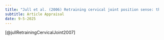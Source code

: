 ```yaml
---
title: "Jull et al. (2006) Retraining cervical joint position sense: the effect of two exercise regimes"
subtitle: Article Appraisal
date: 9-5-2025
---
```



[@jullRetrainingCervicalJoint2007]